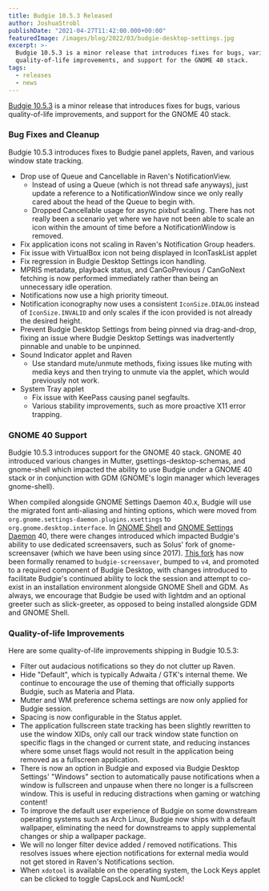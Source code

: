 ```yaml
---
title: Budgie 10.5.3 Released
author: JoshuaStrobl
publishDate: "2021-04-27T11:42:00.000+00:00"
featuredImage: /images/blog/2022/03/budgie-desktop-settings.jpg
excerpt: >-
  Budgie 10.5.3 is a minor release that introduces fixes for bugs, various
  quality-of-life improvements, and support for the GNOME 40 stack.
tags:
  - releases
  - news
---
```


[Budgie 10.5.3](https://github.com/BuddiesOfBudgie/budgie-desktop/releases/tag/v10.5.3?ref=buddiesofbudgie.org) is a minor release that introduces fixes for bugs, various quality-of-life improvements, and support for the GNOME 40 stack.

### Bug Fixes and Cleanup

Budgie 10.5.3 introduces fixes to Budgie panel applets, Raven, and various window state tracking.

- Drop use of Queue and Cancellable in Raven's NotificationView.
  - Instead of using a Queue (which is not thread safe anyways), just update a reference to a NotificationWindow since we only really cared about the head of the Queue to begin with.
  - Dropped Cancellable usage for async pixbuf scaling. There has not really been a scenario yet where we have not been able to scale an icon within the amount of time before a NotificationWindow is removed.
- Fix application icons not scaling in Raven's Notification Group headers.
- Fix issue with VirtualBox icon not being displayed in IconTaskList applet
- Fix regression in Budgie Desktop Settings icon handling.
- MPRIS metadata, playback status, and CanGoPrevious / CanGoNext fetching is now performed immediately rather than being an unnecessary idle operation.
- Notifications now use a high priority timeout.
- Notification iconography now uses a consistent `IconSize.DIALOG` instead of `IconSize.INVALID` and only scales if the icon provided is not already the desired height.
- Prevent Budgie Desktop Settings from being pinned via drag-and-drop, fixing an issue where Budgie Desktop Settings was inadvertently pinnable and unable to be unpinned.
- Sound Indicator applet and Raven
  - Use standard mute/unmute methods, fixing issues like muting with media keys and then trying to unmute via the applet, which would previously not work.
- System Tray applet
  - Fix issue with KeePass causing panel segfaults.
  - Various stability improvements, such as more proactive X11 error trapping.

### GNOME 40 Support

Budgie 10.5.3 introduces support for the GNOME 40 stack. GNOME 40 introduced various changes in Mutter, gsettings-desktop-schemas, and gnome-shell which impacted the ability to use Budgie under a GNOME 40 stack or in conjunction with GDM (GNOME's login manager which leverages gnome-shell).

When compiled alongside GNOME Settings Daemon 40.x, Budgie will use the migrated font anti-aliasing and hinting options, which were moved from `org.gnome.settings-daemon.plugins.xsettings` to `org.gnome.desktop.interface`. In [GNOME Shell](https://gitlab.gnome.org/GNOME/gnome-shell/-/commit/af5aff32514d7236d3261670a5ed0c087ee3abdd?ref=buddiesofbudgie.org) and [GNOME Settings Daemon](https://gitlab.gnome.org/GNOME/gnome-settings-daemon/-/commit/f7702421321ff8aeeb2aad26afefee997b63e938?ref=buddiesofbudgie.org) 40, there were changes introduced which impacted Budgie's ability to use dedicated screensavers, such as Solus' fork of gnome-screensaver (which we have been using since 2017). [This fork](https://github.com/BuddiesOfBudgie/budgie-screensaver?ref=buddiesofbudgie.org) has now been formally renamed to `budgie-screensaver`, bumped to `v4`, and promoted to a required component of Budgie Desktop, with changes introduced to facilitate Budgie's continued ability to lock the session and attempt to co-exist in an installation environment alongside GNOME Shell and GDM. As always, we encourage that Budgie be used with lightdm and an optional greeter such as slick-greeter, as opposed to being installed alongside GDM and GNOME Shell.

### Quality-of-life Improvements

Here are some quality-of-life improvements shipping in Budgie 10.5.3:

- Filter out audacious notifications so they do not clutter up Raven.
- Hide "Default", which is typically Adwaita / GTK's internal theme. We continue to encourage the use of theming that officially supports Budgie, such as Materia and Plata.
- Mutter and WM preference schema settings are now only applied for Budgie session.
- Spacing is now configurable in the Status applet.
- The application fullscreen state tracking has been slightly rewritten to use the window XIDs, only call our track window state function on specific flags in the changed or current state, and reducing instances where some unset flags would not result in the application being removed as a fullscreen application.
- There is now an option in Budgie and exposed via Budgie Desktop Settings' "Windows" section to automatically pause notifications when a window is fullscreen and unpause when there no longer is a fullscreen window. This is useful in reducing distractions when gaming or watching content!
- To improve the default user experience of Budgie on some downstream operating systems such as Arch Linux, Budgie now ships with a default wallpaper, eliminating the need for downstreams to apply supplemental changes or ship a wallpaper package.
- We will no longer filter device added / removed notifications. This resolves issues where ejection notifications for external media would not get stored in Raven's Notifications section.
- When `xdotool` is available on the operating system, the Lock Keys applet can be clicked to toggle CapsLock and NumLock!

<OCCallout />
